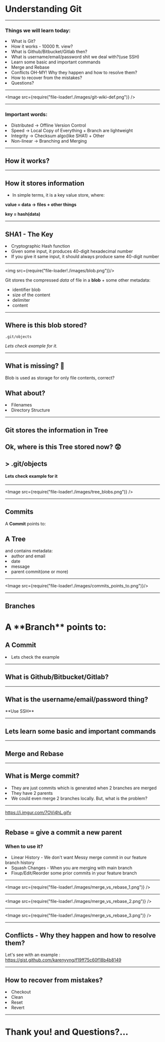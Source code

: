 

# Understanding Git

---

### Things we will learn today:

<Appear>
    <li>What is Git?</li>
    <li>How it works - 10000 ft. view?</li>
    <li>What is Github/Bitbucket/Gitlab then?</li>
    <li>What is username/email/password shit we deal with?(use SSH)</li>
    <li>Learn some basic and important commands</li>
    <li>Merge and Rebase </li>
    <li>Conflicts OH-MY! Why they happen and how to resolve them?</li>
    <li>How to recover from the mistakes? </li>
    <li>Questions?</li>
</Appear>

---

<Image src={require("file-loader!./images/git-wiki-def.png")} />

---


### Important words:
<Appear>
    <li>Distributed -> Offline Version Control</li>
    <li>Speed -> Local Copy of Everything + Branch are lightweight</li>
    <li>Integrity -> Checksum algo(like SHA1) + Other</li>
    <li>Non-linear -> Branching and Merging </li>
</Appear>

---

## How it works?

---

## How it stores information
- In simple terms, it is a key value store, where:

**value = data -> files + other things**

**key = hash(data)**

---

## SHA1 - The Key
<Appear>
    <li>Cryptographic Hash function</li>
    <li>Given some input, it produces 40-digit hexadecimal number</li>
    <li>If you give it same input, it should always produce same 40-digit number</li>
</Appear>

---

<img src={require("file-loader!./images/blob.png")}/>

Git stores the compressed *data* of file in a **blob** + some other metadata:

- identifier blob
- size of the content
- delimiter
- content

---

## Where is this blob stored?
```
.git/objects

```
*Lets check example for it.*

---

## What is missing? 🤔
Blob is used as storage for only file contents, correct?

<Appear>
    <h2>What about?</h2>
    <li>Filenames</li>
    <li>Directory Structure</li>
</Appear>

---

## Git stores the information in Tree
<Appear>
    <h2> Ok, where is this Tree stored now? 😟</h2>
    <h2>> .git/objects</h2>
    <h4>Lets check example for it</h4>
</Appear>

---

<Image src={require("file-loader!./images/tree_blobs.png")} />

---

## Commits

A **Commit** points to:
<Appear>
    <h2>A Tree</h2>
    <div>and contains metadata: </div>
    <li>author and email</li>
    <li>date</li>
    <li>message</li>
    <li>parent commit(one or more)</li>
</Appear>

---

<Image src={require("file-loader!./images/commits_points_to.png")}/>

---

## Branches

<h1>A **Branch** points to:</h1>
<Appear>
    <h2>A Commit</h2>
    <li>Lets check the example</li>
</Appear>

---

## What is Github/Bitbucket/Gitlab?

---

## What is the username/email/password thing? 
<Appear>
**Use SSH**
</Appear>

---

## Lets learn some basic and important commands

---

## Merge and Rebase

---

## What is Merge commit?
<Appear>
<li>They are just commits which is generated when 2 branches are merged</li>
<li>They have 2 parents</li>
<li>We could even merge 2 branches locally. But, what is the problem? </li>
</Appear>

---

https://i.imgur.com/7OVi4hL.gifv

---

## Rebase = give a commit a new parent

### When to use it?
<Appear>
    <li>Linear History - We don't want Messy merge commit in our feature branch history</li>
    <li>Squash Changes - When you are merging with main branch</li>
    <li>Fixup/Edit/Reorder some prior commits in your feature branch</li>
</Appear>

---

<Image src={require("file-loader!./images/merge_vs_rebase_1.png")} />

---

<Image src={require("file-loader!./images/merge_vs_rebase_2.png")} />

---

<Image src={require("file-loader!./images/merge_vs_rebase_3.png")} />

---

## Conflicts - Why they happen and how to resolve them?

Let's see with an example : https://gist.github.com/karenyyng/f19ff75c60f18b4b8149 

---

## How to recover from mistakes?

<Appear>
    <li>Checkout</li>
    <li>Clean</li>
    <li>Reset</li>
    <li>Revert</li>
</Appear>


---

# Thank you! and Questions?...












